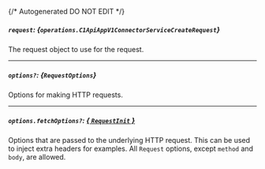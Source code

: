 {/* Autogenerated DO NOT EDIT  */}

##### `request`: *{`operations.C1ApiAppV1ConnectorServiceCreateRequest`}*
The request object to use for the request.

<Collapsible openLabel={Labels.showProperties} closeLabel={Labels.hideProperties}>
  <C1ApiAppV1ConnectorServiceCreateRequest />
</Collapsible>

---
##### `options?`: *{`RequestOptions`}*
Options for making HTTP requests.

---
##### `options.fetchOptions?`: [*{ `RequestInit` }*](https://developer.mozilla.org/en-US/docs/Web/API/Request/Request#options)
Options that are passed to the underlying HTTP request. This can be used to inject extra headers for examples. All `Request` options, except `method` and `body`, are allowed.

